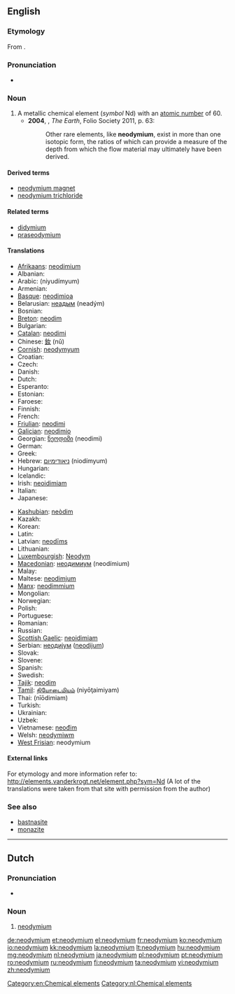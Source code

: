 ==English==
{{wikipedia}}
{{elements|Nd|praseodymium|Pr|promethium|Pm}}

===Etymology===
From {{prefix|neo|didymium|alt2=(di)dymium}}.

===Pronunciation===
*{{a|UK}} {{IPA|/nɪə(ʊ)ˈdɪmɪəm/}}

===Noun===
{{en-noun|-}}

# A metallic chemical element (''symbol'' Nd) with an [[atomic number]] of 60.
#*'''2004''', {{w|Richard Fortey}}, ''The Earth'', Folio Society 2011, p. 63:
#*:Other rare elements, like '''neodymium''', exist in more than one isotopic form, the ratios of which can provide a measure of the depth from which the flow material may ultimately have been derived.

====Derived terms====
* [[neodymium magnet]]
* [[neodymium trichloride]]

====Related terms====
* [[didymium]]
* [[praseodymium]]

====Translations====
{{trans-top|chemical element}}
* [[Afrikaans]]: [[neodimium]]
* Albanian: {{t-|sq|neodim|xs=Albanian}}
* Arabic: {{Arab|[[نيوديميوم]]}} (niyudímyum) {{m}}
* Armenian: {{t-|hy|նեոդիմ|tr=neodim}}
* [[Basque]]: [[neodimioa]]
* Belarusian: [[неадым]] (neadým) {{m}}
* Bosnian: {{t-|bs|neodimij}}
* [[Breton]]: [[neodim]]
* Bulgarian: {{t-|bg|неодим|m|tr=neodím}}
* [[Catalan]]: [[neodimi]]
* Chinese: [[釹]] (nǔ)
* [[Cornish]]: [[neodymyum]]
* Croatian: {{t+|hr|neodimij}}
* Czech: {{t+|cs|neodym}}
* Danish: {{t-|da|neodym}}
* Dutch: {{t+|nl|neodymium|n}}
* Esperanto: {{t-|eo|neodimo|xs=Esperanto}}
* Estonian: {{t-|et|neodüüm}}
* Faroese: {{t-|fo|neodym|xs=Faroese}}
* Finnish: {{t+|fi|neodyymi}}
* French: {{t+|fr|néodyme|m}}
* [[Friulian]]: [[neodimi]]
* [[Galician]]: [[neodimio]]
* Georgian: [[ნეოდიმი]] (neodimi)
* German: {{t+|de|Neodym|n}}
* Greek: {{t+|el|νεοδύμιο|n|tr=neodýmio}}
* Hebrew: [[ניאודימיום]] (niodímyum)
* Hungarian: {{t-|hu|neodimium}}
* Icelandic: {{t|is|neodým}}
* Irish: [[neoidimiam]]
* Italian: {{t+|it|neodimio|m}}
* Japanese: {{t+|ja|ネオジム|tr=neojimu}}
{{trans-mid}}
* [[Kashubian]]: [[neòdim]]
* Kazakh: {{t-|kk|неодим|tr=neodim|sc=Cyrl|xs=Kazakh}}
* Korean: {{t+|ko|네오디뮴|tr=ne-odimyum|sc=Hang}}
* Latin: {{t+|la|neodymium}}
* Latvian: [[neodīms]]
* Lithuanian: {{t+|lt|neodimis|xs=Lithuanian}}
* [[Luxembourgish]]: [[Neodym]]
* [[Macedonian]]: [[неодимиум]] (neodímium) {{m}}
* Malay: {{t-|ms|neodimium|xs=Malay}}
* Maltese: [[neodimjum]]
* [[Manx]]: [[neodimmium]]
* Mongolian: {{t-|mn|неодим|tr=neodim|sc=Cyrl|xs=Mongolian}}
* Norwegian: {{t+|no|neodym}}
* Polish: {{t+|pl|neodym|m}}
* Portuguese: {{t+|pt|neodímio|m}}
* Romanian: {{t+|ro|neodim|n}}
* Russian: {{t+|ru|неодим|tr=neodím|m}}
* [[Scottish Gaelic]]: [[neoidimiam]]
* Serbian: [[неодиjум]] ([[neodijum]]) {{m}}
* Slovak: {{t-|sk|neodym}}
* Slovene: {{t+|sl|neodim}}
* Spanish: {{t+|es|neodimio|m}}
* Swedish: {{t+|sv|neodym|n}}
* [[Tajik]]: [[neodim]]
* [[Tamil]]: [[நியோடைமியம்]] (niyōţaimiyam)
* Thai: {{Thai|[[นีโอดิเมียม]]}} (nīōdimiam)
* Turkish: {{t+|tr|neodim}}
* Ukrainian: {{t-|uk|неодим|m|tr=neodým|xs=Ukrainian}}
* Uzbek: {{t-|uz|неодим|tr=neodim|sc=Cyrl|xs=Uzbek}}
* Vietnamese: [[neođim]]
* Welsh: [[neodymiwm]]
* [[West Frisian]]: neodymium
{{trans-bottom}}

====External links====
For etymology and more information refer to:
http://elements.vanderkrogt.net/element.php?sym=Nd
(A lot of the translations were taken from that site with permission from the author)

===See also===
* [[bastnasite]]
* [[monazite]]

[[Category:en:Chemical elements]]

----

==Dutch==
{{wikipedia|lang=nl}}

===Pronunciation===
* {{audio|Nl-neodymium.ogg|Audio}}

===Noun===
{{infl|nl|noun|g=n}}

# [[neodymium#English|neodymium]]

[[Category:nl:Chemical elements]]

[[de:neodymium]]
[[et:neodymium]]
[[el:neodymium]]
[[fr:neodymium]]
[[ko:neodymium]]
[[io:neodymium]]
[[kk:neodymium]]
[[la:neodymium]]
[[lt:neodymium]]
[[hu:neodymium]]
[[mg:neodymium]]
[[nl:neodymium]]
[[ja:neodymium]]
[[pl:neodymium]]
[[pt:neodymium]]
[[ro:neodymium]]
[[ru:neodymium]]
[[fi:neodymium]]
[[ta:neodymium]]
[[vi:neodymium]]
[[zh:neodymium]]